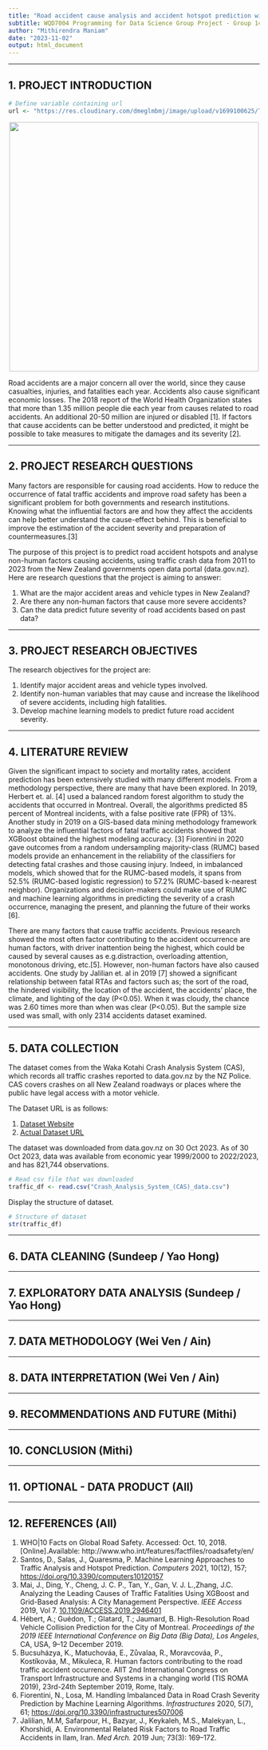```yaml
---
title: "Road accident cause analysis and accident hotspot prediction with Machine Learning"
subtitle: WQD7004 Programming for Data Science Group Project - Group 14
author: "Mithirendra Maniam"
date: "2023-11-02"
output: html_document
---
```

---

## 1. PROJECT INTRODUCTION

```r
# Define variable containing url
url <- "https://res.cloudinary.com/dmeglmbmj/image/upload/v1699100625/Traffic_Crash_d1p0rh.jpg"
```

<center><img src="`r url`" width="500" /></center>  

Road accidents are a major concern all over the world, since they cause casualties, injuries, and fatalities each year. Accidents also cause significant economic losses. The 2018 report of the World Health Organization states that more than 1.35 million people die each year from causes related to road accidents. An additional 20-50 million are injured or disabled [1]. If factors that cause accidents can be better understood and predicted, it might be possible to take measures to mitigate the damages and its severity [2].

---

## 2. PROJECT RESEARCH QUESTIONS
Many factors are responsible for causing road accidents. How to reduce the occurrence of fatal traffic accidents and improve road safety has been a significant problem for both governments and research institutions. Knowing what the influential factors are and how they affect the accidents can help better understand the cause-effect behind. This is beneficial to improve the estimation of the accident severity and preparation of countermeasures.[3]

The purpose of this project is to predict road accident hotspots and analyse non-human factors causing accidents, using traffic crash data from 2011 to 2023 from the New Zealand governments open data portal (data.gov.nz). Here are research questions that the project is aiming to answer:

1. What are the major accident areas and vehicle types in New Zealand?
2. Are there any non-human factors that cause more severe accidents? 
3. Can the data predict future severity of road accidents based on past data?  

---

## 3. PROJECT RESEARCH OBJECTIVES
The research objectives for the project are:

1. Identify major accident areas and vehicle types involved.
2. Identify non-human variables that may cause and increase the likelihood of severe accidents, including high fatalities.
3. Develop machine learning models to predict future road accident severity.  

---

## 4. LITERATURE REVIEW
Given the significant impact to society and mortality rates, accident prediction has been extensively studied with many different models. From a methodology perspective, there are many that have been explored. In 2019, Herbert et. al. [4] used a balanced random forest algorithm to study the accidents that occurred in Montreal. Overall, the algorithms predicted 85 percent of Montreal incidents, with a false positive rate (FPR) of 13%. Another study in 2019 on a GIS-based data mining methodology framework to analyze the influential factors of fatal traffic accidents showed that XGBoost obtained the highest modeling accuracy. [3] Fiorentini in 2020 gave outcomes from a random undersampling majority-class (RUMC) based models provide an enhancement in the reliability of the classifiers for detecting fatal crashes and those causing injury. Indeed, in imbalanced models, which showed that for the RUMC-based models, it spans from 52.5% (RUMC-based logistic regression) to 57.2% (RUMC-based k-nearest neighbor). Organizations and decision-makers could make use of RUMC and machine learning algorithms in predicting the severity of a crash occurrence, managing the present, and planning the future of their works [6].

There are many factors that cause traffic accidents. Previous research showed the most often factor contributing to the accident occurrence are human factors, with driver inattention being the highest, which could be caused by several causes as e.g.distraction, overloading attention, monotonous driving, etc.[5]. However, non-human factors have also caused accidents. One study by Jalilian et. al in 2019 [7] showed a significant relationship between fatal RTAs and factors such as; the sort of the road, the hindered visibility, the location of the accident, the accidents’ place, the climate, and lighting of the day (P<0.05). When it was cloudy, the chance was 2.60 times more than when was clear (P<0.05). But the sample size used was small, with only 2314 accidents dataset examined.

---

## 5. DATA COLLECTION

The dataset comes from the Waka Kotahi Crash Analysis System (CAS), which records all traffic crashes reported to data.gov.nz by the NZ Police. CAS covers crashes on all New Zealand roadways or places where the public have legal access with a motor vehicle.  

The Dataset URL is as follows: 

1. [Dataset Website](https://catalogue.data.govt.nz/dataset/crash-analysis-system-cas-data5)  
2. [Actual Dataset URL](https://opendata-nzta.opendata.arcgis.com/datasets/NZTA::crash-analysis-system-cas-data-1.csv?where=1=1&outSR=%7B%22latestWkid%22%3A2193%2C%22wkid%22%3A2193%7D)  

The dataset was downloaded from data.gov.nz on 30 Oct 2023. As of 30 Oct 2023, data was available from economic year 1999/2000 to 2022/2023, and has 821,744 observations.


```r
# Read csv file that was downloaded
traffic_df <- read.csv("Crash_Analysis_System_(CAS)_data.csv")

```

Display the structure of dataset.

```r
# Structure of dataset
str(traffic_df)

```

---

## 6. DATA CLEANING (Sundeep / Yao Hong)
  

---

## 7. EXPLORATORY DATA ANALYSIS  (Sundeep / Yao Hong)
  

---

## 7. DATA METHODOLOGY  (Wei Ven / Ain)
  

---

## 8. DATA INTERPRETATION  (Wei Ven / Ain)
  

---

## 9. RECOMMENDATIONS AND FUTURE  (Mithi)
  

---

## 10. CONCLUSION  (Mithi)
  

---

## 11. OPTIONAL - DATA PRODUCT (All)


---

## 12. REFERENCES  (All)

1. WHO|10 Facts on Global Road Safety. Accessed: Oct. 10, 2018. [Online].Available: http://www.who.int/features/factfiles/roadsafety/en/
2. Santos, D., Salas, J., Quaresma, P. Machine Learning Approaches to Traffic Analysis and Hotspot Prediction. *Computers* 2021, 10(12), 157; [https://doi.org/10.3390/computers10120157](https://doi.org/10.3390/computers10120157)
3. Mai, J., Ding, Y., Cheng, J. C. P., Tan, Y., Gan, V. J. L.,Zhang, J.C. Analyzing the Leading Causes of Traffic Fatalities
Using XGBoost and Grid-Based Analysis: A City Management Perspective. *IEEE Access* 2019, Vol 7. [10.1109/ACCESS.2019.2946401](10.1109/ACCESS.2019.2946401)
4. Hébert, A.; Guédon, T.; Glatard, T.; Jaumard, B. High-Resolution Road Vehicle Collision Prediction for the City of Montreal. *Proceedings of the 2019 IEEE International Conference on Big Data (Big Data), Los Angeles*, CA, USA, 9–12 December 2019.
5. Bucsuházya, K., Matuchováa, E., Zůvalaa, R., Moravcováa, P., Kostíkováa, M., Mikuleca, R. Human factors contributing to the road traffic accident occurrence. AIIT 2nd International Congress on Transport Infrastructure and Systems in a changing world
(TIS ROMA 2019), 23rd-24th September 2019, Rome, Italy.
6. Fiorentini, N., Losa, M. Handling Imbalanced Data in Road Crash Severity Prediction by Machine Learning Algorithms. *Infrastructures* 2020, 5(7), 61; [https://doi.org/10.3390/infrastructures507006](https://doi.org/10.3390/infrastructures507006)
7. Jalilian, M.M, Safarpour, H., Bazyar, J., Keykaleh, M.S., Malekyan, L., Khorshidi, A. Environmental Related Risk Factors to Road Traffic Accidents in Ilam, Iran. *Med Arch.* 2019 Jun; 73(3): 169–172.



